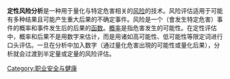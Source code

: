 {{Expand language|1=en|time=2021-04-07T12:45:48+00:00}}
'''定性风险分析'''是一种用于量化与特定危害相关的[[风险|风险]]的技术。风险评估适用于可能有多种结果且可能产生重大后果的不确定事件。风险是一个（會发生特定危害）事件的概率和事件发生后的后果的[[函数|函数]]。[[概率|概率]]是指危害发生的可能性。在定性评估中，概率和后果不是用数字来估计，而是用诸如高可能性、低可能性等限定词进行口头评估。一旦在分析中加入数字（通过量化危害出現的可能性或量化后果），分析就会过渡到半定量或定量的风险评估。

[[Category:职业安全与健康|Category:职业安全与健康]]